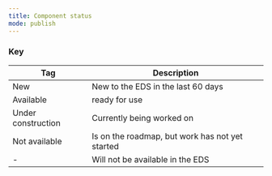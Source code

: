 ```yaml
---
title: Component status
mode: publish
---
```


<ComponentStatus />

### Key

|Tag|Description|
|---|---|
|New|New to the EDS in the last 60 days|
|Available|ready for use|
|Under construction|Currently being worked on|
|Not available|Is on the roadmap, but work has not yet started|
|-|Will not be available in the EDS|

